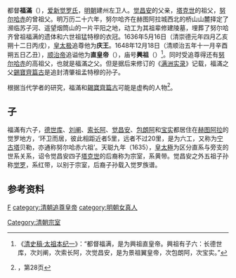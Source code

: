 {{Emperorcn box|图像=
|名称=清兴祖
|姓名=福滿
|庙号='''[[興祖|興祖]]'''
|谥号='''直皇帝'''
|陵墓=
|政权=[[清朝|清朝]]
|在世=
|在位=
|父= [[錫寶齊篇古|錫寶齊篇古]]
|母=
|年号=
}}
{{Manchu name|[[爱新觉罗氏|爱新觉罗]]}}
都督'''福滿'''（{{lang-mnc|ᡩᡠᡩᡠ<br> ᡶᡠᠮᠠᠨ|z=Dudu Fuman}}），[[爱新觉罗氏|爱新觉罗氏]]，[[明朝|明朝]]建州左卫人。[[觉昌安|觉昌安]]的父亲，[[塔克世|塔克世]]的祖父，[[努尔哈赤|努尔哈赤]]的曾祖父。明万历二十六年，努尔哈齐在赫图阿拉城西北的桥山山麓择定了濒临苏子河、遥望烟筒山的一片平阳之地，动工为其祖辈修建陵墓，埋葬了努尔哈齐曾祖福满的遗体和六世祖猛特穆的衣冠。1636年5月16日（清崇德元年四月乙亥朔十二日丙戌），[[皇太极|皇太极]]追尊他为'''庆王'''。1648年12月18日（清顺治五年十一月辛酉朔五日乙丑），[[顺治帝|顺治帝]]追谥他为'''直皇帝'''（{{lang-mnc|ᡨᠣᠨᡩᠣ<br>ᡥᡡᠸᠠᠩᡩᡳ|z=tondo hvwangdi}}），庙号'''興祖'''（{{lang-mnc|ᠶᡝᠨᡩᡝᠪᡠᡥᡝ<br>ᠮᠠᡶᠠ|z=yendebuhe mafa}}）<ref>《[[s:清史稿/卷1|清史稿·太祖本纪一]]》：“都督福满，是为興祖直皇帝。興祖有子六：长德世库，次刘阐，次索长阿，次觉昌安，是为景祖翼皇帝，次包朗阿，次宝实。”</ref>。同时受追尊得还有[[努尔哈赤|努尔哈赤]]的高祖父，也就是福滿之父。但是据后来修订的《[[清實錄|满洲实录]]》记载，福滿之父[[錫寶齊篇古|錫寶齊篇古]]是追封清肇祖孟特穆的孙子。

根据当代学者的研究，福滿和[[錫寶齊篇古|錫寶齊篇古]]可能是虚构的人物<ref>{{citation
 | last=Li
 | first=Gertraude Roth
 | chapter=State Building before 1644
 | editor-last=Peterson
 | editor-first=Willard J.
 | title=The Cambridge History of China
 | volume=9
 | publisher=Cambridge University Press
 | publication-date=2002
 | isbn=0 521 24334 3
 | url=http://assets.cambridge.org/97805212/43346/sample/9780521243346ws.pdf
 | accessdate=2011-02-13
 | archive-date=2011-09-27
 | archive-url=https://web.archive.org/web/20110927011713/http://assets.cambridge.org/97805212/43346/sample/9780521243346ws.pdf
 | dead-url=no
 }}，第28页</ref>。

==子==
福滿有六子，[[德世库|德世库]]、[[刘阐|刘阐]]、[[索长阿|索长阿]]、[[觉昌安|觉昌安]]、[[包朗阿|包朗阿]]和[[宝实|宝实]]都居住在[[赫图阿拉|赫图阿拉]]的觉罗地方，‘环卫而居，彼此相距近者5里，远者不过20里，是为六工，又称为[[宁古塔|宁古塔]]贝勒，亦通称努尔哈赤六祖’。天聪九年（1635），[[皇太極|皇太極]]为区分直系与旁支的世系关系，诏令觉昌安四子[[塔克世|塔克世]]的后裔称为宗室，系黄带。觉昌安之外五祖子孙称[[觉罗|觉罗]]，系红带，以别于宗室，后裔子孙载入觉罗族谱。

==参考资料==
<div style="font-size:small" class="references-2column"> 
<references />
</div>

{{start box}}
{{s-hou|[[后金|后金]]、[[清朝|清朝]]|不|詳|不|詳}}
{{s-reg}}
{{s-before|清肇祖[[孟特穆|孟特穆]]}}
{{s-title|[[清朝君主列表#清朝追尊皇帝|清朝追尊皇帝]]|清兴祖福满}}
{{s-after|清景祖[[觉昌安|觉昌安]]}}
{{end box}}
{{清朝皇帝}}

[[category:爱新觉罗氏|F]]
[[category:清朝追尊皇帝|category:清朝追尊皇帝]]
[[category:明朝女真人|category:明朝女真人]]
[[Category:清朝宗室|Category:清朝宗室]]